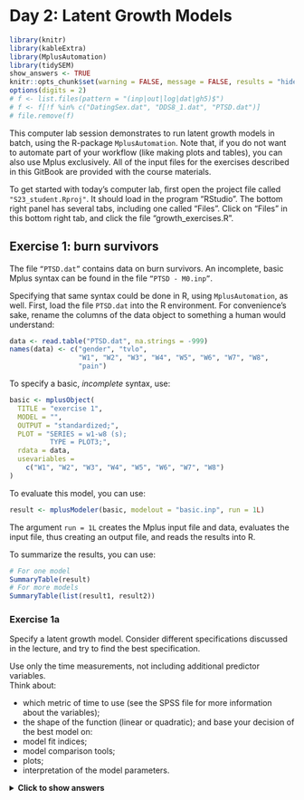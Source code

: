 # Day 2: Latent Growth Models

```r
library(knitr)
library(kableExtra)
library(MplusAutomation)
library(tidySEM)
show_answers <- TRUE
knitr::opts_chunk$set(warning = FALSE, message = FALSE, results = "hide", eval = show_answers, echo = show_answers)
options(digits = 2)
# f <- list.files(pattern = "(inp|out|log|dat|gh5)$")
# f <- f[!f %in% c("DatingSex.dat", "DDS8_1.dat", "PTSD.dat")]
# file.remove(f)
```

This computer lab session demonstrates to run latent growth models in batch, using the R-package `MplusAutomation`.
Note that, if you do not want to automate part of your workflow (like making plots and tables), you can also use Mplus exclusively.
All of the input files for the exercises described in this GitBook are provided with the course materials.

To get started with today's computer lab, first open the project file called `"S23_student.Rproj"`. It should load in the program "RStudio". The bottom right panel has several tabs, including one called "Files". Click on "Files" in this bottom right tab, and click the file "growth_exercises.R". 

## Exercise 1: burn survivors 
 
The file `“PTSD.dat”` contains data on burn survivors.
An incomplete, basic Mplus syntax can be found in the file 
`“PTSD - M0.inp”`.

Specifying that same syntax could be done in R, using `MplusAutomation`, as well. 
First, load the file `PTSD.dat` into the R environment. 
For convenience's sake, rename the columns of the data object to something a human would understand:

```r
data <- read.table("PTSD.dat", na.strings = -999)
names(data) <- c("gender", "tvlo",
                 "W1", "W2", "W3", "W4", "W5", "W6", "W7", "W8",
                 "pain")
```

To specify a basic, *incomplete* syntax, use:

```r
basic <- mplusObject(
  TITLE = "exercise 1",
  MODEL = "",
  OUTPUT = "standardized;",
  PLOT = "SERIES = w1-w8 (s);
          TYPE = PLOT3;",
  rdata = data,
  usevariables =
    c("W1", "W2", "W3", "W4", "W5", "W6", "W7", "W8")
)
```

To evaluate this model, you can use:

```r
result <- mplusModeler(basic, modelout = "basic.inp", run = 1L)
```

The argument `run = 1L` creates the Mplus input file and data, evaluates the input file, thus creating an output file, and reads the results into R.

To summarize the results, you can use:

```r
# For one model
SummaryTable(result)
# For more models
SummaryTable(list(result1, result2))
```

### Exercise 1a

Specify a latent growth model. Consider different specifications discussed in the lecture, and try to find the best specification.

Use only the time measurements, not including additional 
predictor variables.  
Think about: 

* which metric of time to use (see the SPSS file for more information about the variables); 
* the shape of the function (linear or quadratic); 
and base your decision of the best model on:   
* model fit indices; 
* model comparison tools; 
* plots; 
* interpretation of the model parameters. 

<details>
  <summary><b>Click to show answers</b></summary>

**Deciding on the metric of time **

From the SPSS file variable descriptions:  

* SVL wave 1 (2 weeks after burn injury) 
* SVL wave 2 (4 weeks) 
* SVL wave 3 (2 months) 
* SVL wave 4 (4 months) 
* SVL wave 5 (6 months) 
* SVL wave 6 (9 months) 
* SVL wave 7 (12 months) 
* SVL wave 8 (18 months) 

Based on these descriptions, I’ve chosen for the following specification of time in the LGM: 

`"i s | W1@0.5 W2@1 W3@2 W4@4 W5@6 W6@9 W7@12 W8@18;"`
 
In this specification I set the first time point to 0.5 months after burn injury (approximation 
of 2 weeks after burn injury), the second time point to 1 month after burn injury 
(approximation of 4 weeks after burn injury), etc. 

**Deciding on Linear v.s. Linear + Quadratic slope** 

Some example syntaxes for running models with different trajectory shapes are shown below, along with a table of the resulting fit statistics. 

For the model with a quadratic slope, it was necessary to fix the variance of Q at 0 to ensure convergence (you can do this by 
adding q@0; to the syntax). For both models, only CFI and TLI indicate adequate fit. 

```r
# First, create a linear model from the basic one
linear <- basic
linear$MODEL <-
  "i s | W1@0.5 W2@1 W3@2 W4@4 W5@6 W6@9 W7@12 W8@18;"
result_linear <- 
  mplusModeler(linear, modelout = "linear.inp", run = 1L)
# Then, a quadratic one
quad <- basic
quad$MODEL <-
  "i s q | W1@0.5 W2@1 W3@2 W4@4 W5@6 W6@9 W7@12 W8@18;"
result_quad <-
  mplusModeler(quad, modelout = "quad.inp", run = 1L)
# Then, a quadratic one with fixed variance
quad0 <- basic
quad0$MODEL <-
  "i s q | W1@0.5 W2@1 W3@2 W4@4 W5@6 W6@9 W7@12 W8@18;
   q@0;"
result_quad0 <-
  mplusModeler(quad0, modelout = "quad0.inp", run = 1L)
# Combine them both in a list:
results <- list(result_linear, result_quad, result_quad0)
# Compare the fit:
SummaryTable(results,
             keepCols = c("Filename", "Parameters",
                          "AIC", "BIC", "RMSEA_Estimate",
                          "CFI", "TLI", "SRMR"))
``` 

```r
# First, create a linear model from the basic one
invisible({
linear <- basic
linear$MODEL <- "i s | W1@0.5 W2@1 W3@2 W4@4 W5@6 W6@9 W7@12 W8@18;"
result_linear <- mplusModeler(linear, modelout = "linear.inp", run = 1L)
# Then, a quadratic one
quad <- basic
quad$MODEL <- "i s q | W1@0.5 W2@1 W3@2 W4@4 W5@6 W6@9 W7@12 W8@18;"
result_quad <- mplusModeler(quad, modelout = "quad.inp", run = 1L)
# Then, a quadratic one with fixed variance
quad0 <- basic
quad0$MODEL <- "i s q | W1@0.5 W2@1 W3@2 W4@4 W5@6 W6@9 W7@12 W8@18;
               q@0;"
result_quad0 <- mplusModeler(quad0, modelout = "quad0.inp", run = 1L)
# Combine them both in a list:
results <- list(result_linear, result_quad, result_quad0)
})
kbl(SummaryTable(results, keepCols = c("Filename", "Parameters", "AIC", "BIC", "RMSEA_Estimate", "CFI", "TLI", "SRMR")), digits = 2)
```

Model comparison tools: To see which model fit the data better, we can do a Chi-square 
difference test, using the function `chisq_sb()` from the `tidySEM` package. It works directly on MplusAutomation's `SummaryTable`s:

```r
library(tidySEM)
chisq_sb(SummaryTable(list(result_linear, result_quad0), keepCols = c("Filename", "ChiSqM_Value", "ChiSqM_DF")))
```
```r
library(tidySEM)

kbl(chisq_sb(SummaryTable(list(result_linear, result_quad0), keepCols = c("Filename", "ChiSqM_Value", "ChiSqM_DF"))), digits = 2)
```

Note that the 
Furthermore, both AIC and BIC are lower in the 
model with a quadratic slope. Thus, model misfit is significantly lower when the quadratic 
slope is added.

**Plots**

To examine the plots, you must open Mplus and examine its native plots.

**Model parameters**

The added quadratic slope is significant (Q = 0.02, p < .001), indicating that, 
on average, the growth curve does follow a quadratic curve.

```r
tab <- table_results(result_quad0, columns = NULL)
tab[tab$paramheader == "Means", c("param", "est_sig", "pval")]
```
```r
tab <- table_results(result_quad0, columns = NULL)
kbl(tab[tab$paramheader == "Means", c("param", "est_sig", "pval")], digits = 2, row.names = FALSE)
```

`r if(knitr::is_html_output()){"\\details"}`

### Exercise 1b: Add covariates

Using the best fitting LGM model found above, regress the growth parameters on TVLO and regress Pain on the growth parameters (see examples from slides 195 and 199).
Are there gender differences in the regression of the 
growth parameters on TVLO and in the regression of Pain on the growth parameters?

<details>
  <summary><b>Click to show answers</b></summary>
  
To answer this question, we use multi-group analysis.
To do this with MplusAutomation, we add the 
following syntax to the VARIABLE argument: 

`VARIABLE = "GROUPING IS gender (1 = male 2 = female);"`

Since we needed to fix the quadratic slope variance to 0, we cannot estimate any 
regressions on the quadratic slope or use the quadratic slope as a predictor of some 
outcome. We therefore focus on the intercept and linear slope. 

Here is how we can specify the full syntax (starting with the quad0 model as base):

```r
# Assuming quad0 was the best, start with that
covs <- quad0
# Add to the existing model
covs$MODEL <- c(covs$MODEL,
                "
                i s on TVLO;
                pain on i s; 
                MODEL male:
                i on TVLO (m1);
                s on TVLO (m2);
                pain on i (m3);
                pain on s (m4);
                MODEL female:
                i on TVLO (f1);
                s on TVLO (f2);
                pain on i (f3);
                pain on s (f4);")
# Add new usevariables:
covs$usevariables <- c(covs$usevariables,
                       "tvlo", "gender", "pain")
covs$rdata
# Add grouping variable:
covs$VARIABLE <- "GROUPING IS gender (1 = male 2 = female);"
# Add parameter tests
covs$MODELTEST <- "m3 = f3; m4 = f4;"
                
result_covs <- mplusModeler(covs,
                            modelout = "covs.inp",
                            run = 1L)
# Obtain the model summaries; you need the Wald test for
# the parameter difference tests.
get_summaries(result_covs)
```
```r
invisible({
  linear <- basic
linear$MODEL <- "i s | W1@0.5 W2@1 W3@2 W4@4 W5@6 W6@9 W7@12 W8@18;"
result_linear <- mplusModeler(linear, modelout = "linear.inp", run = 1L)
# Then, a quadratic one
quad <- basic
quad$MODEL <- "i s q | W1@0.5 W2@1 W3@2 W4@4 W5@6 W6@9 W7@12 W8@18;"
result_quad <- mplusModeler(quad, modelout = "quad.inp", run = 1L)
# Then, a quadratic one with fixed variance
quad0 <- basic
quad0$MODEL <- "i s q | W1@0.5 W2@1 W3@2 W4@4 W5@6 W6@9 W7@12 W8@18;
               q@0;"
result_quad0 <- mplusModeler(quad0, modelout = "quad0.inp", run = 1L)
# Combine them both in a list:
results <- list(result_linear, result_quad, result_quad0)
  covs <- quad0
# Add to the existing model
covs$MODEL <- c(covs$MODEL,
                "
                i s on TVLO;
                pain on i s; 
                MODEL male:
                i on TVLO (m1);
                s on TVLO (m2);
                pain on i (m3);
                pain on s (m4);
                MODEL female:
                i on TVLO (f1);
                s on TVLO (f2);
                pain on i (f3);
                pain on s (f4);")
# Add new usevariables:
covs$usevariables <- c(covs$usevariables, "tvlo", "gender", "pain")
covs$rdata
# Add grouping variable:
covs$VARIABLE <- "GROUPING IS gender (1 = male 2 = female);"
# Add parameter tests
covs$MODELTEST <- "m3 = f3; m4 = f4;"
                
result_covs <- mplusModeler(covs, modelout = "covs.inp", run = 1L)
})
```
```r
get_summaries(result_covs)
```

This is only an illustrative example for how to approach this analysis; your specific execution may differ.

Note that in this example, the Wald $\chi^2$ p-value is not significant.
That means that there are no significant sex differences in the effect of the growth trajectory on pain.

Note that the Wald test is an overall test of **all** 
comparisons that we specify in `MODELTEST`.

Thus, if you want a separate test for the regression of TVLO on the growth parameters,
you need to re-run the analysis but with a different `MODELTEST` argument.

What is your conclusion about the other research question (regarding TVLO)?

Note that there are also other ways to test these hypotheses, aside from a Wald test.
Model comparisons would also be a feasible way; either using AIC/BIC, or using a Chi square / Likelihood ratio test to compare models with parameters free vs constrained.
For this, you could use the function `chisq_sb()` as before.
`r if(knitr::is_html_output()){"\\details"}`

#### Visualization

If you want to plot the model for these two groups, 
you can use the SEM graphing package `tidySEM`.
This flexible package produces fully customizable plots based on the R graphing package `ggplot2` for Mplus (and `lavaan`) models.
If you want to make publication quality graphs, [here is an online tutorial for graph customization](https://cjvanlissa.github.io/tidySEM/articles/Plotting_graphs.html).
The script below demonstrates how to plot a model using `tidySEM`. Assuming that we only want to visualize the regression part of the model, you could specify:

```r
library(tidySEM)
library(dplyr)
lo <- get_layout("",     "I",   "",
                 "TVLO", "",   "PAIN",
                 "",     "S",   "", rows = 3)
graph_sem(result_covs, layout = lo)
```

<!-- lo <- get_layout("PAIN",   "",   "",   "",   "",   "",   "",   "TVLO", -->
<!--                  "I",      "",   "",   "S",  "",   "",   "",   "Q", -->
<!--                  "W1",     "W2", "W3", "W4", "W5", "W6", "W7", "W8", rows = 3) -->
<!-- prepare_graph(result_covs, layout = lo) %>% -->
<!--   hide_var() %>% -->
<!--   plot() -->

#### Tabulating results

In addition to graphing, it is also possible to tabulate the results using `tidySEM`.
Here is a brief example:

```r
# Get all columns of results
tab <- table_results(result_covs, columns = NULL)
# Retain regression parameters
tab <- tab[tab$op == "~", ]
# Remove group name from the label
tab$label <- gsub("\\.(FE)?MALE", "", tab$label)
# Make a wide table with both groups next to each other
tab <- reshape(tab,
               timevar = "group",
               idvar = "label",
               direction = "wide")
# Retain only the standardized estimate, pvalue, and 95% CI
tab[, c(1, grep("(est_sig|pval|confint)_std", names(tab)))]
```

```r
# Get all columns of results
tab <- table_results(result_covs, columns = NULL)
# Retain regression parameters
tab <- tab[tab$op == "~", ]
# Remove group name from the label
tab$label <- gsub("\\.(FE)?MALE", "", tab$label)
# Make a wide table with both groups next to each other
tab <- reshape(tab, timevar = "group", idvar = "label", direction = "wide")
# Retain only columns with the standardized estimate, pvalue, and 95% CI
row.names(tab) <- NULL
kbl(tab[, c(1, grep("(est_sig|pval|confint)_std", names(tab)))], digits = 2)
```

## Exercise 2: Alcohol use 

The figure below depicts the basic Latent Growth model for the alcohol use data from Duncan, Duncan & Strycker example 8_1.

![Latent Growth model for alcohol](./Materials/Figure1_lgm_alcohol.png){width=400px}

The data are in the file `DDS8_1.dat`, with variables ALC1YR1 ALC1YR2 ALC1YR3 ALCPROB5 AGE1 and 
GENDER1. Missing values are coded as -99. The variable ALCPROB5 is categorical, it indicates alcohol problems in 
year 5 of the study (0=no, 1=yes).

First, load the file `DDS8_1.dat` into the R environment. For convenience's sake, rename the columns of the data object to something a human would understand:

```r
data <- read.table("DDS8_1.dat", na.strings = -99)
names(data) <- c("ALC1YR1", "ALC1YR2", "ALC1YR3",
                 "ALCPROB5", "AGE1", "GENDER1")
```

Now, examine the patterns of missing data. For this, you could use Mplus,
or in R, you can use the `mice` package:

```r
install.packages("mice")
library(mice)
md.pattern(data)
```
```r
library(mice)
md.pattern(data)
```

The missing data pattern shows that the majority of the cases is complete, there is a small amount of attrition over time (panel dropout).

### Exercise 2a

Set up the growth curve model as depicted in the Figure in Mplus.
As a starting point, use the `MplusAutomation` code below.

* Add the necessary syntax statements to finalize the syntax.
* Request sample statistics and standardized (STDYX) output. 
* Inspect the output carefully with special attention for 
    1. how well the model fits
    2. interpretation of the output; how well does the model predict alcohol use over the 
years?

```r
m0 <- mplusObject(
  TITLE = "LGA MODEL",
  MODEL = "",
  OUTPUT = "",
  rdata = data,
  usevariables = c("ALC1YR1", "ALC1YR2", "ALC1YR3"))
```

<details>
  <summary><b>Click to show answers</b></summary>

Here is an example of how to approach the problem:

```r
m0 <- mplusObject(
  TITLE = "LGA MODEL",
  MODEL = "i s | ALC1YR1@0 ALC1YR2@1 ALC1YR3@2;",
  OUTPUT = "SAMPSTAT standardized;",
  PLOT = "SERIES = ALC1YR1 ALC1YR2 ALC1YR3 (s);
	        TYPE = PLOT3;",
  rdata = data,
  usevariables = c("ALC1YR1", "ALC1YR2", "ALC1YR3"), 
  modelout = "m0.inp",
  run = 1L)

# Missing data patterns:
get_data_summary(m0)
# Fit
SummaryTable(m0, keepCols = c("Filename", "Parameters", "ChiSqM_Value", "ChiSqM_DF", 
"ChiSqM_PValue", "LL", "CFI", "TLI", "RMSEA_Estimate", "SRMR"))
# Parameters
tab <- tidySEM::table_results(m0, columns = NULL)
tab[tab$paramheader == "Means", c("label", "est_sig", "pval")]
```

The model fit should be very good, with non-significant chi-square, and good fit according to CFL/TLI. The intercept and slope means indicate 
a relatively high starting point (3.68) and a growth of 0.92 per year. The Intercept and Slope 
show considerable variance, indicating that the starting points and rates of growth differ 
considerably across individuals.

`r if(knitr::is_html_output()){"\\details"}`

### Exercise 2b

We will now *explore* how different predictor variables affect the model fit. 
Include gender and age in the model as predictors of the intercept and slope. Interpret the fit of the model 
and the output. 
Feel free to estimate several models, including or excluding certain covariates.
Either make a model fit table by hand in a spreadsheet, or use `SummaryTable()` to request the fit indices you deem to be appropriate.
Which model do you consider to be best?

#### Exploratory vs confirmatory research

Note that when you conduct *confirmatory* research, and are testing theoretical hypotheses, you should not add and omit paths based on exploratory analyses and model fit.

It is fine to add and remove paths in *exploratory* research. Model fit indices, like AIC and BIC, are suitable for selecting well-fitting models in exploratory research. P-values are not designed for variable selection, and using them for that purpose may lead to suboptimal models.

It is good scientific practice to clearly separate confirmatory and exploratory research. When you conduct exploratory research, you should not perform inference on the resulting parameters based on p-values (because inference generalizes your findings to the population, and exploratory findings tend to be tailored toward this specific sample).
You should also not present exploratory results as if they were testing a post-hoc theory ("Hypothesizing After the Results are Known", or HARKing, is a questionable research practice and can lead to false-positive (spurious) findings.

<details>
  <summary><b>Click to show answers</b></summary>

The answers to Exercise 1a demonstrate how to approach this.
Estimate multiple slightly different models, put them in a list, and run `SummaryTable()`.
Then use the AIC and BIC to identify the best-fitting model,
and assess how different the model fits are.
Also consider using RMSEA, CFI, TLI, and SRMR to make sure that your best-fitting
model has acceptable objective fit.

```r
# Create a vector with three "additional syntaxes"
# for my three different models
mod = c("i s ON GENDER1;",
        "i s ON AGE1;",
        "i s ON AGE1 GENDER1;",
        "i ON GENDER1;",
        "i ON AGE1;",
        "i ON AGE1 GENDER1;",
        "s ON GENDER1;",
        "s ON AGE1;",
        "s ON AGE1 GENDER1;",
        "i WITH s@0;",
        "!baseline")
# Create a list with the additional usevariables
# used in the three models above
vars = list("GENDER1",
            "AGE1",
            c("GENDER1", "AGE1"),
            "GENDER1",
            "AGE1",
            c("GENDER1", "AGE1"),
            "GENDER1",
            "AGE1",
            c("GENDER1", "AGE1"),
            NULL,
            NULL)
# Make a list of exploratory models by modifying m0
models <- lapply(1:length(mod), function(i){
  # append element i of mod
  m0$MODEL <- paste0(m0$MODEL, mod[i]) 
  # append element i of vars
  m0$usevariables <- c(m0$usevariables, vars[[i]])
  # Add unique filename
  m0$modelout = paste0("Model", i, ".inp") 
  # return the modified model
  m0 
})
# Run all models and store results in a list called results
results <- lapply(models, mplusModeler, run = 1L)
# Get summary table and store it in 'tab'
tab <- SummaryTable(results, 
                    keepCols = c("Parameters", "AIC", "BIC",
                                 "RMSEA_Estimate", "CFI",
                                 "TLI", "SRMR"),
                    sortBy = NULL)
# Order by BIC
tab <- tab[order(tab$BIC), ]
# Add model syntax to the table
tab <- cbind(Model = mod, tab)
tab
```
```r
row.names(tab) <- NULL
kbl(tab, digits = 2)
```

```r
# Plot the BICs and annotate with the syntax to see which is best
library(ggplot2)
qplot(x = 1:11, y = tab$BIC) +
  geom_line() +
  geom_text(label = tab$Model, size = 2)

```

It looks like, paradoxically, predicting I and S from either age or gender
has the best fit. However, note that there is only a small difference between
the smallest and the largest BIC: `r diff(range(tab$BIC))`.
I would either go for the simplest model (i WITH s@0), or go for the
best-fitting model (i s ON GENDER1).

Note that the covariance 
between intercept and slope disappears from the model when you add predictors, as 
this turns it into a covariance 
between a latent variable and a residual. Mplus automatically constrains these to zero.
If we add  the statement I WITH S to the model, we obtain a good fit with significant effects of both gender and age on the intercept. 
NOTE: This illustrates the importance of checking the output carefully to find out if Mplus is 
actually doing what you think it does! 

`r if(knitr::is_html_output()){"\\details"}`

### Exercise 2c

Include alcohol problems in year 5 in the model: let the intercept and slope factors predict alcohol problems year 5. Declare the variable as categorical in the variable section (CATEGORICAL = ALCPROB5). 
Inspect if the effect of age and gender on alcohol problems year 5 is completely mediated by the growth 
factors, or if there are additional direct paths from age and gender on the alcohol problems. 


<details>
  <summary><b>Click to show answers</b></summary>
  
The model fit is still good. Note that after adding a categorical dependent variable to the
model, Mplus switches to a robust estimator (MLR). Both intercept and slope predict alcohol problems. Age also predicts alcohol problems directly. Since age 
predicts alcohol problems both directly and via the intercept, a mediation analysis is in 
order. This shows that the indirect effect of age via the intercept on alcohol problems is still 
significant when the direct effect is added to the model.

To test whether there is full mediation or not, we may want to test whether the direct
effects are equal to zero or not.

If the analysis had not included a categorical dependent variable,
then we would have been able to compute the difference test using the `tidySEM`
function `chisq_sb(SummaryTable(keepCols = NULL))`.

However, in the presence of a categorical dependent variable, we must use Mplus'
option `difftest`.

Again, we can start from m0:

```r
# Specify model with only indirect effects
m2c_indirect <- m0
m2c_indirect$usevariables <- c(
  m2c_indirect$usevariables,
  "AGE1", "GENDER1", "ALCPROB5")
m2c_indirect$VARIABLE <- "CATEGORICAL = ALCPROB5;"
m2c_indirect$MODEL <- paste0(
  m0$MODEL,
  "i on AGE1 GENDER1;
  i WITH s;
  ALCPROB5 on i s;
  ALCPROB5 on AGE1 GENDER1;")
m2c_indirect$SAVEDATA <- "difftest is mediation.dat;"
m2c_indirect$modelout <- "m2c_indirect.inp"
# Run all models and store results in a list called results
result_ind <- mplusModeler(m2c_indirect, run = 1L)

# Specify model with direct effects too
m2c_direct <- m2c_indirect
# Constrain direct effects to 0 using gsub (replace)
m2c_direct$MODEL <- gsub("ALCPROB5 on AGE1 GENDER1;",
                         "ALCPROB5 on AGE1 GENDER1@0;",
                         m2c_direct$MODEL,
                         fixed = TRUE)
m2c_direct$ANALYSIS <- "difftest = mediation.dat;" 
m2c_direct$modelout <- "m2c_direct.inp"
# Run the direct model, which includes the difference test
result_dir <- mplusModeler(m2c_direct, run = 1L)
# Look at the model summaries
get_summaries(result_dir)
```
```r
get_summaries(result_dir)
# kable_styling(knitr::kable(get_summaries(result_dir), digits = 2, format = "html"), latex_options = c("striped", "scale_down"))
```

Note that the ChiSqDiffTest_PValue is non-significant, which means we can
prefer the simpler (no direct effects) model. There is full mediation.

Let's use a graph to examine the unconstrained model too:

```r
lo <- get_layout("AGE1",    "", "",
                 "",        "I",  "ALCPROB5",
                 "GENDER1", "", "", rows = 3)
graph_sem(result_ind, layout = lo)
```

`r if(knitr::is_html_output()){"\\details"}`

## Exercise 3: Level and Shape Parameterization 

The file GPA.dat holds the GPA data (GPA = grade point average) with GPA scores of 200 students in 6 consecutive 
semesters. There are also time-invariant covariates: high school GPA and gender; and the outcome variable: 
admitted to university of choice (missing if not applied for university). Use the GPA data to set up a level and shape 
model.

First, load the data and name the variables:

```r
data <- read.table("GPA.dat")
names(data) <- c("STUDENT", "SEX", "HIGHGPA",
                 "GPA1", "GPA2", "GPA3", "GPA4", "GPA5", "GPA6")
```

### Exercise 3a

Use a parameterization with GPA1@0 and GPA6@1. The loadings for the other timepoints should be freely estimated. This can 
be done with, for example, the syntax GPA2* as shown in the handout.  
Interpret the factor loadings and estimate for S.  

<details>
  <summary><b>Click to show answers</b></summary>

This can be done as follows:

```r
m3 <- mplusObject(
  MODEL = "i s | gpa1@0 gpa2* gpa3* gpa4* gpa5* gpa6@1;",
  rdata = data,
  usevariables = c("GPA1", "GPA2", "GPA3", "GPA4", "GPA5", "GPA6"),
  modelout = "m3.inp"
)

res <- mplusModeler(m3, run = 1L)

# Get all columns of results
tab <- table_results(res, columns = NULL)
# Retain factor loadings and intercepts using op %in% c("=~", "~1") 
# for all parameters involving S (lhs == "S")
tab <- tab[tab$lhs == "S" & tab$op %in% c("=~", "~1"), ]
tab[, c("label", "est_sig", "pval", "confint")]
```
The factor loading indicates the proportion of change from the starting time point to the 
current one. Thus, 24% of the total change occurs between GPA1 and GPA2. Mean S = 0.55. This indicates the total change between GPA1 and GPA6. The intercept at GPA1 = 2.575. So the 
estimated score at GPA2 = 2.575 + 0.239*0.549 = 2.706, the estimated score at GPA3 = 
2.575 + 0.450*0.549 = 2.822, etcetera.  

```r
row.names(tab) <- NULL
kbl(tab[, c("label", "est_sig", "pval", "confint")], digits = 2)
```

`r if(knitr::is_html_output()){"\\details"}`

### Exercise 3b

Now use a parameterization with GPA1@0 and GPA2@1. The other GPA’s should be freely estimated. 
Interpret the factor loadings and estimate for S.  

<details>
  <summary><b>Click to show answers</b></summary>

This can be done as follows:

```r
m3b <- m3 
m3b$MODEL <- "i s | gpa1@0 gpa2@1 gpa3* gpa4* gpa5* gpa6*;"

res_3b <- mplusModeler(m3b, run = 1L)

# Get all columns of results
tab <- table_results(res_3b, columns = NULL)
# Retain factor loadings and intercepts using op %in% c("=~", "~1") 
# for all parameters involving S (lhs == "S")
tab <- tab[tab$lhs == "S" & tab$op %in% c("=~", "~1"), ]
tab[, c("label", "est_sig", "pval", "confint")]
```

Mean S now indicates the difference between GPA1 and GPA2. The estimated factor loadings 
indicate the distance in units from the starting point, where 1 unit is S. You could also say 
that every distance compares to the increase between GPA1 and GPA2.  

```r
row.names(tab) <- NULL
kbl(tab[, c("label", "est_sig", "pval", "confint")])
```

`r if(knitr::is_html_output()){"\\details"}`

Which parameterization do you like best?

### Exercise 3c

Draw the development of GPA over time based on your own calculations (by hand).
Compare this to the estimated means plot that you can get with the plot command: 
PLOT: SERIES = GPA1-GPA6 (s); 
TYPE = PLOT3;  
However, don’t forget that you need to ‘rescale’ that plot, since S is linear while the location of the 
estimated points is based on the factor loadings.

<details>
  <summary><b>Click to show answers</b></summary>

This can be done as follows. Note that you will have to load the plot in Mplus:

```r
m3b$PLOT <- "SERIES = GPA1-GPA6 (s);
             TYPE = PLOT3;"

res_3b <- mplusModeler(m3b, run = 1L)
```
`r if(knitr::is_html_output()){"\\details"}`

### Exercise 3d

Use sex as a predictor of the intercept and slope and interpret the result (with 0 = boys, 1 = girls). 


<details>
  <summary><b>Click to show answers</b></summary>

This can be done as follows:

```r
m3_sex <- m3
# Make 0 = boys and 1 = girls
m3_sex$rdata$SEX <- m3_sex$rdata$SEX - 1
m3_sex$usevariables <- c(m3_sex$usevariables, "SEX")
m3_sex$MODEL <- paste0(m3_sex$MODEL, "i s on sex;")
res_3sex <- mplusModeler(m3_sex, run = 1L)
# Get all columns of results
tab <- table_results(res_3sex, columns = NULL)
# Retain only regressions on I and S
tab <- tab[tab$lhs %in% c("I", "S") & tab$op == "~", ]
tab[, c("label", "est_sig", "pval", "confint")]
```

```r
row.names(tab) <- NULL
kbl(tab[, c("label", "est_sig", "pval", "confint")])
```

Sex is a significant predictor of the intercept and a significant 
predictor of development, with girls having a higher initial level, and a greater 
development over time.  

`r if(knitr::is_html_output()){"\\details"}`

## Exercise 4: latent growth model on GPA data 

### Exercise 4a 

Continuing with the data used for the previous exercise, set up a latent growth model for GPA for the 6 consecutive occasions and run this model. Obtain the following parameters:

* AIC/BIC, Chi Square, RMSEA, CFI/TLI 
* Mean Intercept and Slope
* Variance of the Intercept and Slope


<details>
  <summary><b>Click to show answers</b></summary>

This can be done as follows, using m3 as starting point:

```r
m4 <- m3
m4$MODEL <- "i s | gpa1@0 gpa2@1 gpa3@2 gpa4@3 gpa5@4 gpa6@5;"
m4$modelout <- "m4.inp"
res_4 <- mplusModeler(m4, run = 1L)
# Get the requested fit indices:
get_summaries(res_4)[c("AIC", "BIC", "ChiSqM_Value",
                       "RMSEA_Estimate", "CFI", "TLI")]
# Get all columns of results
tab <- table_results(res_4, columns = NULL)
# Retain only regressions on I and S
tab <- tab[tab$lhs %in% c("I", "S") & tab$op %in% c("~~", "~1"), ]
tab[, c("label", "est_sig", "pval", "confint")]
```

```r
invisible({
  m4 <- m3
m4$MODEL <- "i s | gpa1@0 gpa2@1 gpa3@2 gpa4@3 gpa5@4 gpa6@5;"
m4$modelout <- "m4.inp"
res_4 <- mplusModeler(m4, run = 1L)
# Get the requested fit indices:
})
get_summaries(res_4)[c("AIC", "BIC", "ChiSqM_Value",
                       "RMSEA_Estimate", "CFI", "TLI")]
# Get all columns of results
tab <- table_results(res_4, columns = NULL)
# Retain only regressions on I and S
tab <- tab[tab$lhs %in% c("I", "S") & tab$op %in% c("~~", "~1"), ]
row.names(tab) <- NULL
kbl(tab[, c("label", "est_sig", "pval", "confint")])
```

`r if(knitr::is_html_output()){"\\details"}`

### Exercise 4b

Then, set up a latent growth model for 3 years where each year is a latent variable measured by the GPA of two 
consecutive semesters. 

The factor loadings for GPA2, GPA4 and GPA6 ought to be constrained to be equal with a label (a) behind 
the loading in the syntax. As such, the scores relate in the same way to the year score over time. The GPA 
intercepts are constrained at 0.  

If you get the error message below, can you find out what the problem is?  

```
WARNING:  THE LATENT VARIABLE COVARIANCE MATRIX (PSI) IS NOT POSITIVE     DEFINITE. THIS 
COULD INDICATE A NEGATIVE VARIANCE/RESIDUAL VARIANCE FOR A LATENT VARIABLE, A CORRELATION 
GREATER OR EQUAL TO ONE BETWEEN TWO LATENT VARIABLES, OR A LINEAR DEPENDENCY AMONG MORE 
THAN TWO LATENT VARIABLES. CHECK THE TECH4 OUTPUT FOR MORE INFORMATION. 
```

A rough way to deal with this problem may be to fix the problematic parameter to a particular value (ie. .001), try this and re-run the model.  

Now examine the same parameters as for exercise 4a, and compare the two. Are there 
major differences? 

* AIC/BIC, Chi Square, RMSEA, CFI/TLI 
* Mean Intercept and Slope
* Variance of the Intercept and Slope

<details>
  <summary><b>Click to show answers</b></summary>

This can be done as follows, using m4 as starting point:

```r
m4b <- m4
m4b$MODEL <- "year1 by gpa1@1 gpa2 (a);
             year2 by gpa3@1 gpa4 (a); 
             year3 by gpa5@1 gpa6 (a);
             [gpa1@0 gpa2@0 gpa3@0 gpa4@0 gpa5@0 gpa6@0];
             i s | year1@0 year2@1 year3@2;
             [i s];
             year3@.001;"
res_4b <- mplusModeler(m4b, run = 1L)
# Get the requested fit indices:
get_summaries(res_4b)[c("AIC", "BIC", "ChiSqM_Value",
                        "RMSEA_Estimate", "CFI", "TLI")]
# Get all columns of results
tab <- table_results(res_4b, columns = NULL)
# Retain only regressions on I and S
tab <- tab[tab$lhs %in% c("I", "S") & tab$op %in% c("~~", "~1"), ]
tab[, c("label", "est_sig", "pval", "confint")]
```

Note that, without `year3@.001`, this code gives an error message: The variance of the latent variable year3 is 
estimated negatively which is problematic since variances should always be positive. A 
simple way to deal with the problem of the latent variance of year3 is to fix it to a very small 
value (.001) for instance, as it would also be illogical to fix a variance to 0. To do this, simply 
add this to your input file under model: year3@.001; 

```r
suppressMessages(invisible({
m4b <- m4
m4b$MODEL <- "year1 by gpa1@1 gpa2 (a);
             year2 by gpa3@1 gpa4 (a); 
             year3 by gpa5@1 gpa6 (a);
             [gpa1@0 gpa2@0 gpa3@0 gpa4@0 gpa5@0 gpa6@0];
             i s | year1@0 year2@1 year3@2;
             [i s];
             year3@.001;"
res_4b <- mplusModeler(m4b, run = 1L)
# Get the requested fit indices:

}))
get_summaries(res_4b)[c("AIC", "BIC", "ChiSqM_Value", "RMSEA_Estimate", "CFI", "TLI")]
# Get all columns of results
tab <- table_results(res_4b, columns = NULL)
# Retain only regressions on I and S
tab <- tab[tab$lhs %in% c("I", "S") & tab$op %in% c("~~", "~1"), ]
row.names(tab) <- NULL
kbl(tab[, c("label", "est_sig", "pval", "confint")])
```

Compare the estimates from the two models. Are there major differences? 
If you inspect the output carefully (and provided you have requested standardized 
estimates) you will notice that the latent variables year2 and year3 have a correlation of 1. 
So the negative variance is the result of a multicollinearity problem. It is apparently better to 
analyze these data using only the observed variables gpa1-gpa6. Creating latent variables 
per year does not work well. 
In line with this interpretation, the fit and results of the simple latent growth model look better than the 2nd order latent growth curve model.

`r if(knitr::is_html_output()){"\\details"}`
